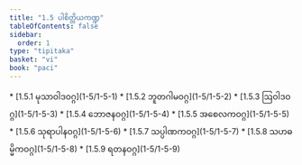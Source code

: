 ```yaml
---
title: "1.5 ပါစိတ္တိယကဏ္ဍ"
tableOfContents: false
sidebar:
  order: 1
type: "tipitaka"
basket: "vi"
book: "paci"
---
```



<DynamicBreadcrumb />



<TableOfContents book="paci" section="1.5">
* [1.5.1 မုသာဝါဒဝဂ္ဂ](1-5/1-5-1)
* [1.5.2 ဘူတဂါမဝဂ္ဂ](1-5/1-5-2)
* [1.5.3 ဩဝါဒဝဂ္ဂ](1-5/1-5-3)
* [1.5.4 ဘောဇနဝဂ္ဂ](1-5/1-5-4)
* [1.5.5 အစေလကဝဂ္ဂ](1-5/1-5-5)
* [1.5.6 သုရာပါနဝဂ္ဂ](1-5/1-5-6)
* [1.5.7 သပ္ပါဏကဝဂ္ဂ](1-5/1-5-7)
* [1.5.8 သဟဓမ္မိကဝဂ္ဂ](1-5/1-5-8)
* [1.5.9 ရတနဝဂ္ဂ](1-5/1-5-9)
</TableOfContents>